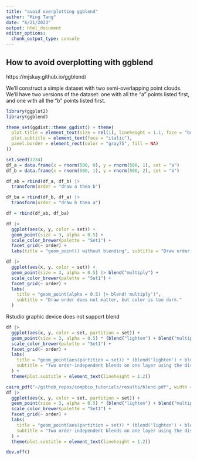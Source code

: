 ```yaml
---
title: "avoid overplotting ggblend"
author: "Ming Tang"
date: "6/21/2023"
output: html_document
editor_options: 
  chunk_output_type: console
---
```


## How to avoid overplotting with ggblend

https://mjskay.github.io/ggblend/

We’ll construct a simple dataset with two semi-overlapping point clouds. We’ll have two versions of the dataset: one with all the "a" points listed first, and one with all the "b" points listed first.

```r
library(ggplot2)
library(ggblend)

theme_set(ggdist::theme_ggdist() + theme(
  plot.title = element_text(size = rel(1), lineheight = 1.1, face = "bold"),
  plot.subtitle = element_text(face = "italic"),
  panel.border = element_rect(color = "gray75", fill = NA)
))

```



```r
set.seed(1234)
df_a = data.frame(x = rnorm(500, 0), y = rnorm(500, 1), set = "a")
df_b = data.frame(x = rnorm(500, 1), y = rnorm(500, 2), set = "b")

df_ab = rbind(df_a, df_b) |>
  transform(order = "draw a then b")

df_ba = rbind(df_b, df_a) |>
  transform(order = "draw b then a")

df = rbind(df_ab, df_ba)
```


```r
df |>
  ggplot(aes(x, y, color = set)) +
  geom_point(size = 3, alpha = 0.5) +
  scale_color_brewer(palette = "Set1") +
  facet_grid(~ order) +
  labs(title = "geom_point() without blending", subtitle = "Draw order matters.")
```



```r
df |>
  ggplot(aes(x, y, color = set)) +
  geom_point(size = 3, alpha = 0.5) |> blend("multiply") +
  scale_color_brewer(palette = "Set1") +
  facet_grid(~ order) +
  labs(
    title = "geom_point(alpha = 0.5) |> blend('multiply')",
    subtitle = "Draw order does not matter, but color is too dark."
  )
```


Rstudio graphic device does not support blend
```r
df |>
  ggplot(aes(x, y, color = set, partition = set)) +
  geom_point(size = 3, alpha = 0.5) * (blend("lighten") + blend("multiply", alpha = 0.5)) +
  scale_color_brewer(palette = "Set1") +
  facet_grid(~ order) +
  labs(
    title = "geom_point(aes(partition = set)) * (blend('lighten') + blend('multiply', alpha = 0.5))",
    subtitle = "Two order-independent blends on one layer using the distributive law."
  ) +
  theme(plot.subtitle = element_text(lineheight = 1.2))
```


```r
cairo_pdf("~/github_repos/compbio_tutorials/results/blend.pdf", width = 6, height = 4)
df |>
  ggplot(aes(x, y, color = set, partition = set)) +
  geom_point(size = 3, alpha = 0.5) * (blend("lighten") + blend("multiply", alpha = 0.5)) +
  scale_color_brewer(palette = "Set1") +
  facet_grid(~ order) +
  labs(
    title = "geom_point(aes(partition = set)) * (blend('lighten') + blend('multiply', alpha = 0.5))",
    subtitle = "Two order-independent blends on one layer using the distributive law."
  ) +
  theme(plot.subtitle = element_text(lineheight = 1.2))

dev.off()
```

